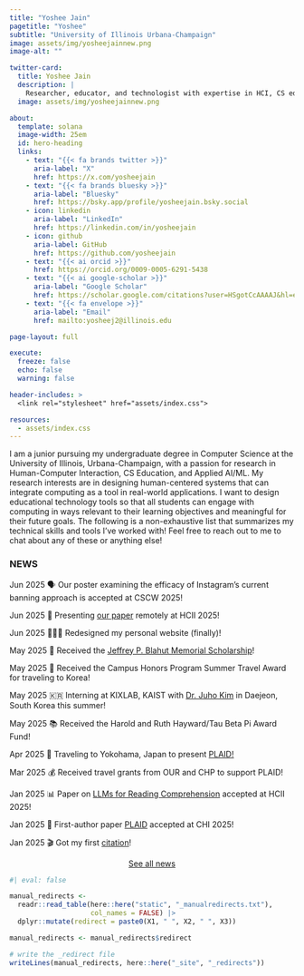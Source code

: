 ```yaml
---
title: "Yoshee Jain"
pagetitle: "Yoshee"
subtitle: "University of Illinois Urbana-Champaign"
image: assets/img/yosheejainnew.png
image-alt: ""

twitter-card:
  title: Yoshee Jain
  description: |
    Researcher, educator, and technologist with expertise in HCI, CS education, and applied AI/ML.
  image: assets/img/yosheejainnew.png

about:
  template: solana
  image-width: 25em
  id: hero-heading
  links:
    - text: "{{< fa brands twitter >}}"
      aria-label: "X"
      href: https://x.com/yosheejain
    - text: "{{< fa brands bluesky >}}"
      aria-label: "Bluesky"
      href: https://bsky.app/profile/yosheejain.bsky.social
    - icon: linkedin
      aria-label: "LinkedIn"
      href: https://linkedin.com/in/yosheejain
    - icon: github
      aria-label: GitHub
      href: https://github.com/yosheejain
    - text: "{{< ai orcid >}}"
      href: https://orcid.org/0009-0005-6291-5438
    - text: "{{< ai google-scholar >}}"
      aria-label: "Google Scholar"
      href: https://scholar.google.com/citations?user=HSgotCcAAAAJ&hl=en
    - text: "{{< fa envelope >}}"
      aria-label: "Email"
      href: mailto:yosheej2@illinois.edu

page-layout: full

execute: 
  freeze: false
  echo: false
  warning: false

header-includes: >
  <link rel="stylesheet" href="assets/index.css">

resources:
  - assets/index.css
---
```


::: {#hero-heading}

I am a junior pursuing my undergraduate degree in Computer Science at the University of Illinois, Urbana-Champaign, with a passion for research in Human-Computer Interaction, CS Education, and Applied AI/ML. My research interests are in designing human-centered systems that can integrate computing as a tool in real-world applications. I want to design educational technology tools so that all students can engage with computing in ways relevant to their learning objectives and meaningful for their future goals. The following is a non-exhaustive list that summarizes my technical skills and tools I've worked with! Feel free to reach out to me to chat about any of these or anything else!

:::

::: {.news-card}

### NEWS

::: {.news-item}
<span class="news-date">Jun 2025</span>
🗣️ Our poster examining the efficacy of Instagram's current banning approach is accepted at CSCW 2025!
:::

::: {.news-item}
<span class="news-date">Jun 2025</span>
🚀 Presenting [our paper](https://link.springer.com/chapter/10.1007/978-3-031-92967-0_14) remotely at HCII 2025!
:::

::: {.news-item}
<span class="news-date">Jun 2025</span>
👩🏻‍💻 Redesigned my personal website (finally)!
:::

::: {.news-item}
<span class="news-date">May 2025</span>
🎉 Received the [Jeffrey P. Blahut Memorial Scholarship](https://siebelschool.illinois.edu/about/awards/undergraduate-scholarships-awards/jeffrey-p-blahut-memorial-scholarship)!
:::

::: {.news-item}
<span class="news-date">May 2025</span>
🏅 Received the Campus Honors Program Summer Travel Award for traveling to Korea!
:::

::: {.news-item}
<span class="news-date">May 2025</span>
🇰🇷 Interning at KIXLAB, KAIST with [Dr. Juho Kim](https://juhokim.com/) in Daejeon, South Korea this summer!
:::

::: {.news-item}
<span class="news-date">May 2025</span>
📚 Received the Harold and Ruth Hayward/Tau Beta Pi Award Fund!
:::

::: {.news-item}
<span class="news-date">Apr 2025</span>
🌸 Traveling to Yokohama, Japan to present [PLAID!](https://dl.acm.org/doi/full/10.1145/3706598.3713832)
:::

::: {.news-item}
<span class="news-date">Mar 2025</span>
💰 Received travel grants from OUR and CHP to support PLAID!
:::

::: {.news-item}
<span class="news-date">Jan 2025</span>
📊 Paper on [LLMs for Reading Comprehension](https://link.springer.com/chapter/10.1007/978-3-031-92967-0_14) accepted at HCII 2025!
:::

::: {.news-item}
<span class="news-date">Jan 2025</span>
💐 First-author paper [PLAID](https://dl.acm.org/doi/full/10.1145/3706598.3713832) accepted at CHI 2025!
:::

::: {.news-item}
<span class="news-date">Jan 2025</span>
🎬 Got my first [citation](https://scholar.google.com/citations?user=HSgotCcAAAAJ&hl=en)!
:::

<div class="see-more-link" style="text-align:center; margin-top:1em;">
  <a href="news">See all news</a>
</div>

:::



```r
#| eval: false

manual_redirects <-
  readr::read_table(here::here("static", "_manualredirects.txt"),
                    col_names = FALSE) |> 
  dplyr::mutate(redirect = paste0(X1, " ", X2, " ", X3))

manual_redirects <- manual_redirects$redirect

# write the _redirect file
writeLines(manual_redirects, here::here("_site", "_redirects"))
```